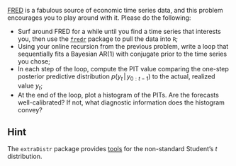 [FRED](https://fred.stlouisfed.org) is a fabulous source of economic time series data, and this problem encourages you to play around with it. Please do the following: 

- Surf around FRED for a while until you find a time series that interests you, then use the [`fredr`](https://cran.r-project.org/web/packages/fredr/index.html) package to pull the data into `R`;
- Using your online recursion from the previous problem, write a loop that sequentially fits a Bayesian AR(1) with conjugate prior to the time series you chose;
- In each step of the loop, compute the PIT value comparing the one-step posterior predictive distribution $p(y_t\,|\,y_{0:t-1})$ to the actual, realized value $y_t$;
- At the end of the loop, plot a histogram of the PITs. Are the forecasts well-calibrated? If not, what diagnostic information does the histogram convey?

::: callout-tip
## Hint

The `extraDistr` package provides [tools](https://search.r-project.org/CRAN/refmans/extraDistr/html/LocationScaleT.html) for the non-standard Student's $t$ distribution.
:::